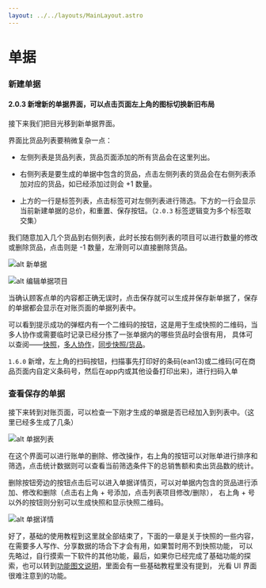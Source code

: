 ```yaml
---
layout: ../../layouts/MainLayout.astro
---
```


# 单据

### 新建单据

#### 2.0.3 新增新的单据界面，可以点击页面左上角的图标切换新旧布局

接下来我们把目光移到新单据界面。

界面比货品列表要稍微复杂一点：

- 左侧列表是货品列表，货品页面添加的所有货品会在这里列出。

- 右侧列表是要生成的单据中包含的货品，点击左侧列表的货品会在右侧列表添加对应的货品，如已经添加过则会 +1 数量。

- 上方的一行是标签列表，点击标签可对左侧列表进行筛选。下方的一行会显示当前新建单据的总价，和重置、保存按钮。（`2.0.3` 标签逻辑变为多个标签取交集）

我们随意加入几个货品到右侧列表，此时长按右侧列表的项目可以进行数量的修改或删除货品，点击则是 -1 数量，左滑则可以直接删除货品。

![alt 新单据](/new-ticket.png)

![alt 编辑单据项目](/edit-ticketgood.png)

当确认顾客点单的内容都正确无误时，点击保存就可以生成并保存新单据了，保存的单据都会显示在对账页面的单据列表中。

可以看到提示成功的弹框内有一个二维码的按钮，这是用于生成快照的二维码，当多人协作或需要临时记录已经分拣了一张单据内的哪些货品时会很有用，
具体可以查阅——[快照](/core/snapshot)，[多人协作](/advanced/cooperate)，[同步快照/货品](/advanced/sync-data)。

`1.6.0` 新增，左上角的扫码按钮，扫描事先打印好的条码(ean13)或二维码(可在商品页面内自定义条码号，然后在app内或其他设备打印出来)，进行扫码入单

### 查看保存的单据

接下来转到对账页面，可以检查一下刚才生成的单据是否已经加入到列表中。（这里已经多生成了几条）

![alt 单据列表](/ticketList.png)

在这个界面可以进行账单的删除、修改操作，右上角的按钮可以对账单进行排序和筛选，点击统计数据则可以查看当前筛选条件下的总销售额和卖出货品数的统计。

删除按钮旁边的按钮点击后可以进入单据详情页，可以对单据内包含的货品进行添加、修改和删除（点击右上角 + 号添加，点击列表项目修改/删除），
右上角 + 号以外的按钮则分别可以生成快照和显示快照二维码。

![alt 单据详情](/ticket-detail.png)

好了，基础的使用教程到这里就全部结束了，下面的一章是关于快照的一些内容，在需要多人写作、分享数据的场合下才会有用，如果暂时用不到快照功能，
可以先略过，自行摸索一下软件的其他功能，最后，如果你已经完成了基础功能的探索，也可以转到[功能图文说明](/explain/tickets)，里面会有一些基础教程里没有提到，
光看 UI 界面很难注意到的功能。
